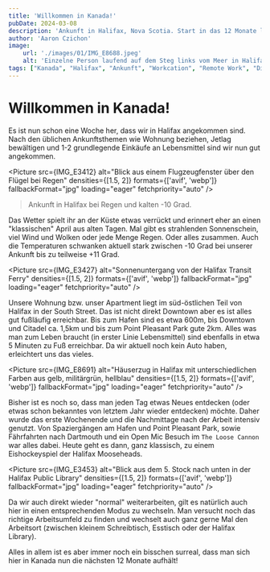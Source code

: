 ```yaml
---
title: 'Willkommen in Kanada!'
pubDate: 2024-03-08
description: 'Ankunft in Halifax, Nova Scotia. Start in das 12 Monate lange Abenteuer.'
author: 'Aaron Czichon'
image:
    url: './images/01/IMG_E8688.jpeg'
    alt: 'Einzelne Person laufend auf dem Steg links vom Meer in Halifax'
tags: ["Kanada", "Halifax", "Ankunft", "Workcation", "Remote Work", "Digital Normads"]
---
```



# Willkommen in Kanada!

Es ist nun schon eine Woche her, dass wir in Halifax angekommen sind. Nach den üblichen Ankunftsthemen wie Wohnung beziehen, Jetlag bewältigen und 1-2 grundlegende Einkäufe an Lebensmittel sind wir nun gut angekommen.

<Picture src={IMG_E3412}
 			alt="Blick aus einem Flugzeugfenster über den Flügel bei Regen"
 			densities={[1.5, 2]}
 			formats={['avif', 'webp']}
 			fallbackFormat="jpg"
 			loading="eager"
 			fetchpriority="auto" />  

> Ankunft in Halifax bei Regen und kalten -10 Grad.

Das Wetter spielt ihr an der Küste etwas verrückt und erinnert eher an einen "klassischen" April aus alten Tagen. Mal gibt es strahlenden Sonnenschein, viel Wind und Wolken oder jede Menge Regen. Oder alles zusammen. 
Auch die Temperaturen schwanken aktuell stark zwischen -10 Grad bei unserer Ankunft bis zu teilweise +11 Grad.

<Picture src={IMG_E3427}
 			alt="Sonnenuntergang von der Halifax Transit Ferry"
 			densities={[1.5, 2]}
 			formats={['avif', 'webp']}
 			fallbackFormat="jpg"
 			loading="eager"
 			fetchpriority="auto" />

Unsere Wohnung bzw. unser Apartment liegt im süd-östlichen Teil von Halifax in der South Street. Das ist nicht direkt Downtown aber es ist alles gut fußläufig erreichbar. Bis zum Hafen sind es etwa 600m, bis Downtown und Citadel ca. 1,5km und bis zum Point Pleasant Park gute 2km. 
Alles was man zum Leben braucht (in erster Linie Lebensmittel) sind ebenfalls in etwa 5 Minuten zu Fuß erreichbar.
Da wir aktuell noch kein Auto haben, erleichtert uns das vieles.

<Picture src={IMG_E8691}
 			alt="Häuserzug in Halifax mit unterschiedlichen Farben aus gelb, militärgrün, hellblau"
 			densities={[1.5, 2]}
 			formats={['avif', 'webp']}
 			fallbackFormat="jpg"
 			loading="eager"
 			fetchpriority="auto" />

Bisher ist es noch so, dass man jeden Tag etwas Neues entdecken (oder etwas schon bekanntes von letztem Jahr wieder entdecken) möchte. Daher wurde das erste Wochenende und die Nachmittage nach der Arbeit intensiv genutzt.
Von Spaziergängen am Hafen und Point Pleasant Park, sowie Fährfahrten nach Dartmouth und ein Open Mic Besuch im `The Loose Cannon` war alles dabei.
Heute geht es dann, ganz klassisch, zu einem Eishockeyspiel der Halifax Mooseheads.

<Picture src={IMG_E3453}
 			alt="Blick aus dem 5. Stock nach unten in der Halifax Public Library"
 			densities={[1.5, 2]}
 			formats={['avif', 'webp']}
 			fallbackFormat="jpg"
 			loading="eager"
 			fetchpriority="auto" />

Da wir auch direkt wieder "normal" weiterarbeiten, gilt es natürlich auch hier in einen entsprechenden Modus zu wechseln. Man versucht noch das richtige Arbeitsumfeld zu finden und wechselt auch ganz gerne Mal den Arbeitsort (zwischen kleinem Schreibtisch, Esstisch oder der Halifax Library).

Alles in allem ist es aber immer noch ein bisschen surreal, dass man sich hier in Kanada nun die nächsten 12 Monate aufhält!